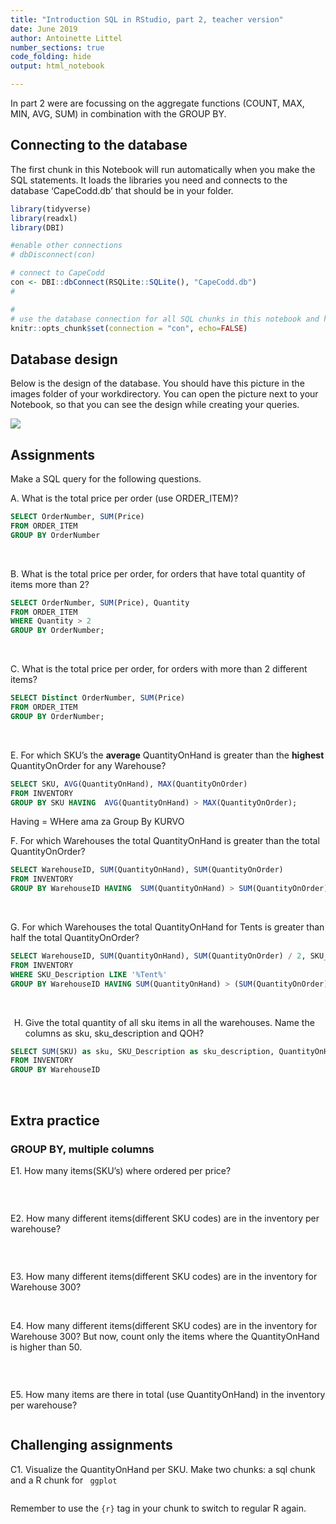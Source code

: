```yaml
---
title: "Introduction SQL in RStudio, part 2, teacher version"
date: June 2019
author: Antoinette Littel
number_sections: true
code_folding: hide
output: html_notebook

---
```

In part 2 were are focussing on the aggregate functions (COUNT, MAX, MIN, AVG, SUM) in combination with the GROUP BY. 


<h2> Connecting to the database </h2>

The first chunk in this Notebook will run automatically when you make the SQL statements. It loads the libraries you need and connects to the database 'CapeCodd.db' that should be in your folder. 

```r
library(tidyverse)
library(readxl)
library(DBI)

#enable other connections
# dbDisconnect(con)

# connect to CapeCodd
con <- DBI::dbConnect(RSQLite::SQLite(), "CapeCodd.db")
#

#
# use the database connection for all SQL chunks in this notebook and hide the code by default
knitr::opts_chunk$set(connection = "con", echo=FALSE)
```



<h2>Database design </h2>

Below is the design of the database. You should have this picture in the images folder of your workdirectory. You can open the picture next to your Notebook, so that you can see the design while creating your queries.

<img src = "images/CapeCodd.png" />


<h2> Assignments </h2>

Make a SQL query for the following questions. 

A. What is the total price per order (use ORDER_ITEM)?
```sql
SELECT OrderNumber, SUM(Price)
FROM ORDER_ITEM
GROUP BY OrderNumber
```
<br>


B. What is the total price per order, for orders that have total quantity of items more than 2?
```sql
SELECT OrderNumber, SUM(Price), Quantity
FROM ORDER_ITEM
WHERE Quantity > 2
GROUP BY OrderNumber;
```
<br>

C. What is the total price per order, for orders with more than 2 different items?
```sql
SELECT Distinct OrderNumber, SUM(Price)
FROM ORDER_ITEM
GROUP BY OrderNumber;
```
<br>

E. For which SKU's the <b>average</b> QuantityOnHand is greater than the <b>highest</b> QuantityOnOrder for any Warehouse?
```sql
SELECT SKU, AVG(QuantityOnHand), MAX(QuantityOnOrder)
FROM INVENTORY
GROUP BY SKU HAVING  AVG(QuantityOnHand) > MAX(QuantityOnOrder); 
```
Having = WHere ama za Group By KURVO
<br>

F. For which Warehouses the total QuantityOnHand is greater than the total QuantityOnOrder?
```sql
SELECT WarehouseID, SUM(QuantityOnHand), SUM(QuantityOnOrder)
FROM INVENTORY
GROUP BY WarehouseID HAVING  SUM(QuantityOnHand) > SUM(QuantityOnOrder); 
```
<br>

G. For which Warehouses the total QuantityOnHand for Tents is greater than half the total QuantityOnOrder?
```sql
SELECT WarehouseID, SUM(QuantityOnHand), SUM(QuantityOnOrder) / 2, SKU_Description
FROM INVENTORY
WHERE SKU_Description LIKE '%Tent%'
GROUP BY WarehouseID HAVING SUM(QuantityOnHand) > (SUM(QuantityOnOrder) / 2)
```
<br>

H.	Give the total quantity of all sku items in all the warehouses. Name the columns as sku, sku_description and QOH?
```sql
SELECT SUM(SKU) as sku, SKU_Description as sku_description, QuantityOnHand as QOH
FROM INVENTORY
GROUP BY WarehouseID
```
<br>

<h2>Extra practice</h2>
<h3> GROUP BY, multiple columns</h3>

E1. How many items(SKU's) where ordered per price?
```sql

```
<br>

E2.	How many different items(different SKU codes) are in the inventory per warehouse?
```sql


```
<br>

E3.	How many different items(different SKU codes) are in the inventory for Warehouse 300?
```sql


```
<br>
E4.	How many different items(different SKU codes) are in the inventory for Warehouse 300? But now, count only the items where the QuantityOnHand is higher than 50.
```sql

```
<br>

E5.	How many items are there in total (use QuantityOnHand) in the inventory per warehouse?
```sql


```

<h2> Challenging assignments</h2>



C1. Visualize the QuantityOnHand per SKU. Make two chunks: a sql chunk and a R chunk for <code> ggplot </code>

```sql



```
Remember to use the <code>{r}</code> tag in your chunk to switch to regular R again. 

```r

```
